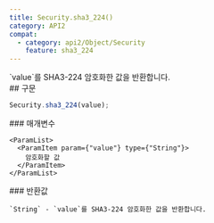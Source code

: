 ```yaml
---
title: Security.sha3_224()
category: API2
compat:
  - category: api2/Object/Security
    feature: sha3_224
---
```


<Section>
  `value`를 SHA3-224 암호화한 값을 반환합니다.
</Section>
<Section>
  ## 구문

  ~~~js
  Security.sha3_224(value);
  ~~~

  <Section>
    ### 매개변수

    <ParamList>
      <ParamItem param={"value"} type={"String"}>
        암호화할 값
      </ParamItem>
    </ParamList>
  </Section>
  <Section>
    ### 반환값

    `String` - `value`를 SHA3-224 암호화한 값을 반환합니다.
  </Section>
</Section>